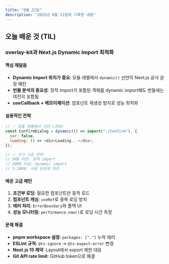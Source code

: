 ```yaml
---
title: "9월 21일"
description: "2025년 9월 21일에 기록한 내용"
---
```


## 오늘 배운 것 (TIL)

### overlay-kit과 Next.js Dynamic Import 최적화

#### 핵심 깨달음

- **Dynamic Import 위치가 중요**: 모듈 레벨에서 `dynamic()` 선언이 Next.js 공식 권장 패턴
- **번들 분석의 중요성**: 정적 import가 포함된 객체를 dynamic import해도 번들에는 여전히 포함됨
- **useCallback + 메모이제이션**: 컴포넌트 재생성 방지로 성능 최적화

#### 실용적인 전략

```js
// ✅ 모듈 레벨에서 선언 (권장)
const ConfirmDialog = dynamic(() => import("./Confirm"), {
  ssr: false,
  loading: () => <div>Loading...</div>,
});

// ✅ 크기 기준 전략
// 5KB 미만: 정적 import
// 20KB 이상: dynamic import
// 5-20KB: 사용 빈도에 따라
```

#### 배운 고급 패턴

1. **조건부 로딩**: 필요한 컴포넌트만 동적 로드
2. **컴포넌트 캐싱**: `useRef`로 중복 로딩 방지
3. **에러 처리**: `ErrorBoundary`와 폴백 UI
4. **성능 모니터링**: `performance.now()`로 로딩 시간 측정

#### 문제 해결

- **pnpm workspace 설정**: `packages: ["."]` 누락 에러
- **ESLint 규칙**: `@ts-ignore` → `@ts-expect-error` 변경
- **Next.js 15 제약**: Layout에서 export 제한 대응
- **Git API rate limit**: GitHub token으로 해결
